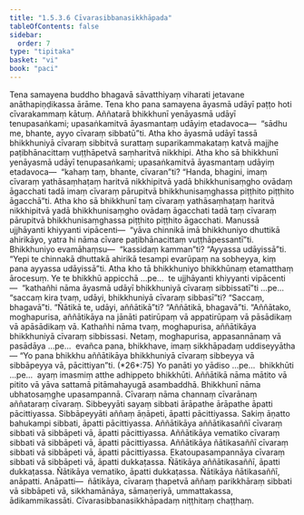 ```yaml
---
title: "1.5.3.6 Cīvarasibbanasikkhāpada"
tableOfContents: false
sidebar:
  order: 7
type: "tipitaka"
basket: "vi"
book: "paci"
---
```



<DynamicBreadcrumb />

<Division number="175" book="paci">

<Paragraph number="575" book="paci">
Tena samayena buddho bhagavā sāvatthiyaṃ viharati jetavane anāthapiṇḍikassa ārāme. Tena kho pana samayena āyasmā udāyī paṭṭo hoti cīvarakammaṃ kātuṃ. Aññatarā bhikkhunī yenāyasmā udāyī tenupasaṅkami; upasaṅkamitvā āyasmantaṃ udāyiṃ etadavoca—  “sādhu me, bhante, ayyo cīvaraṃ sibbatū”ti. Atha kho āyasmā udāyī tassā bhikkhuniyā cīvaraṃ sibbitvā surattaṃ suparikammakataṃ katvā majjhe paṭibhānacittaṃ vuṭṭhāpetvā saṃharitvā nikkhipi. Atha kho sā bhikkhunī yenāyasmā udāyī tenupasaṅkami; upasaṅkamitvā āyasmantaṃ udāyiṃ etadavoca—  “kahaṃ taṃ, bhante, cīvaran”ti? “Handa, bhagini, imaṃ cīvaraṃ yathāsaṃhaṭaṃ haritvā nikkhipitvā yadā bhikkhunisaṃgho ovādaṃ āgacchati tadā imaṃ cīvaraṃ pārupitvā bhikkhunisaṃghassa piṭṭhito piṭṭhito āgacchā”ti. Atha kho sā bhikkhunī taṃ cīvaraṃ yathāsaṃhaṭaṃ haritvā nikkhipitvā yadā bhikkhunisaṃgho ovādaṃ āgacchati tadā taṃ cīvaraṃ pārupitvā bhikkhunisaṃghassa piṭṭhito piṭṭhito āgacchati. Manussā ujjhāyanti khiyyanti vipācenti—  “yāva chinnikā imā bhikkhuniyo dhuttikā ahirikāyo, yatra hi nāma cīvare paṭibhānacittaṃ vuṭṭhāpessantī”ti.
</Paragraph>

<Paragraph number="576" book="paci">
Bhikkhuniyo evamāhaṃsu—  “kassidaṃ kamman”ti? “Ayyassa udāyissā”ti. “Yepi te chinnakā dhuttakā ahirikā tesampi evarūpaṃ na sobheyya, kiṃ pana ayyassa udāyissā”ti. Atha kho tā bhikkhuniyo bhikkhūnaṃ etamatthaṃ ārocesuṃ.
</Paragraph>

<Paragraph number="577" book="paci">
Ye te bhikkhū appicchā …pe…  te ujjhāyanti khiyyanti vipācenti—  “kathañhi nāma āyasmā udāyī bhikkhuniyā cīvaraṃ sibbissatī”ti …pe…  “saccaṃ kira tvaṃ, udāyi, bhikkhuniyā cīvaraṃ sibbasī”ti? “Saccaṃ, bhagavā”ti. “Ñātikā te, udāyi, aññātikā”ti? “Aññātikā, bhagavā”ti. “Aññātako, moghapurisa, aññātikāya na jānāti patirūpaṃ vā appatirūpaṃ vā pāsādikaṃ vā apāsādikaṃ vā. Kathañhi nāma tvaṃ, moghapurisa, aññātikāya bhikkhuniyā cīvaraṃ sibbissasi. Netaṃ, moghapurisa, appasannānaṃ vā pasādāya …pe…  evañca pana, bhikkhave, imaṃ sikkhāpadaṃ uddiseyyātha—
</Paragraph>

</Division>
<Division number="176" book="paci">

<Paragraph number="578" book="paci">
<Emphasis>“Yo pana bhikkhu aññātikāya bhikkhuniyā cīvaraṃ sibbeyya vā sibbāpeyya vā, pācittiyan”</Emphasis>ti. (*26*:<Emphasis>75</Emphasis>)
</Paragraph>

</Division>
<Division number="177" book="paci">

<Paragraph number="579" book="paci">
<Emphasis>Yo panā</Emphasis>ti yo yādiso …pe…  <Emphasis>bhikkhū</Emphasis>ti …pe…  ayaṃ imasmiṃ atthe adhippeto bhikkhūti.
</Paragraph>

<Paragraph number="580" book="paci">
<Emphasis>Aññātikā</Emphasis> nāma mātito vā pitito vā yāva sattamā pitāmahayugā asambaddhā.
</Paragraph>

<Paragraph number="581" book="paci">
<Emphasis>Bhikkhunī</Emphasis> nāma ubhatosaṃghe upasampannā.
</Paragraph>

<Paragraph number="582" book="paci">
<Emphasis>Cīvaraṃ</Emphasis> nāma channaṃ cīvarānaṃ aññataraṃ cīvaraṃ.
</Paragraph>

<Paragraph number="583" book="paci">
<Emphasis>Sibbeyyā</Emphasis>ti sayaṃ sibbati ārāpathe ārāpathe āpatti pācittiyassa.
</Paragraph>

<Paragraph number="584" book="paci">
<Emphasis>Sibbāpeyyā</Emphasis>ti aññaṃ āṇāpeti, āpatti pācittiyassa. Sakiṃ āṇatto bahukampi sibbati, āpatti pācittiyassa.
</Paragraph>

</Division>
<Division number="178" book="paci">

<Paragraph number="585" book="paci">
Aññātikāya aññātikasaññī cīvaraṃ sibbati vā sibbāpeti vā, āpatti pācittiyassa. Aññātikāya vematiko cīvaraṃ sibbati vā sibbāpeti vā, āpatti pācittiyassa. Aññātikāya ñātikasaññī cīvaraṃ sibbati vā sibbāpeti vā, āpatti pācittiyassa.
</Paragraph>

<Paragraph number="586" book="paci">
Ekatoupasampannāya cīvaraṃ sibbati vā sibbāpeti vā, āpatti dukkaṭassa. Ñātikāya aññātikasaññī, āpatti dukkaṭassa. Ñātikāya vematiko, āpatti dukkaṭassa. Ñātikāya ñātikasaññī, anāpatti.
</Paragraph>

</Division>
<Division number="179" book="paci">

<Paragraph number="587" book="paci">
Anāpatti—  ñātikāya, cīvaraṃ ṭhapetvā aññaṃ parikkhāraṃ sibbati vā sibbāpeti vā, sikkhamānāya, sāmaṇeriyā, ummattakassa, ādikammikassāti.

</Paragraph>
</Division>

<Paragraph number="588" type="center" book="paci">
Cīvarasibbanasikkhāpadaṃ niṭṭhitaṃ chaṭṭhaṃ.
</Paragraph>